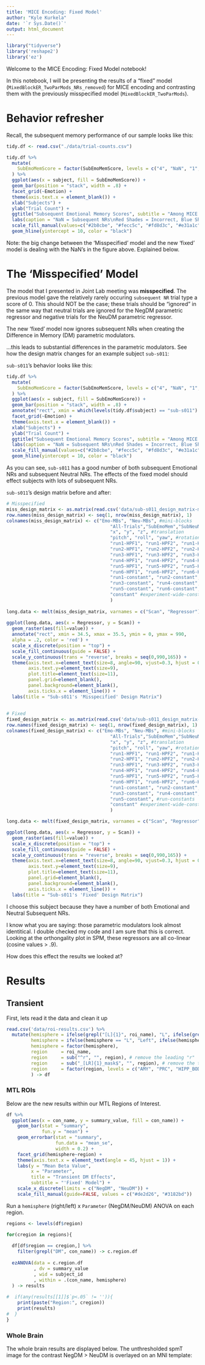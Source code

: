 ```yaml
---
title: 'MICE Encoding: Fixed Model'
author: "Kyle Kurkela"
date: '`r Sys.Date()`'
output: html_document
---
```


<head>
  <link rel="stylesheet" type="text/css" href="papaya.css?build=1432" />
  <script type="text/javascript" src="papaya.js?build=1432"></script>
  <!-- <script src="https://ajax.googleapis.com/ajax/libs/jquery/1.11.3/jquery.min.js"></script> -->
</head>

```r
library("tidyverse")
library('reshape2')
library('ez')
```

Welcome to the MICE Encoding: Fixed Model notebook!

In this notebook, I will be presenting the results of a "fixed" model (`MixedBlockER_TwoParMods_NRs_removed`) for MICE encoding and contrasting them with the previously misspecified model (`MixedBlockER_TwoParMods`).

# Behavior refresher

Recall, the subsequent memory performance of our sample looks like this:

```r
tidy.df <- read.csv("./data/trial-counts.csv")

tidy.df %>%
  mutate(
    SubEmoMemScore = factor(SubEmoMemScore, levels = c("4", "NaN", "1", "2", "3"))
  ) %>%
  ggplot(aes(x = subject, fill = SubEmoMemScore)) +
  geom_bar(position = "stack", width = .8) +
  facet_grid(~Emotion) +
  theme(axis.text.x = element_blank()) +
  xlab("Subjects") +
  ylab("Trial Count") +
  ggtitle("Subsequent Emotional Memory Scores", subtitle = "Among MICE fMRI Subjects") +
  labs(caption = "NaN = Subsequent NRs\nRed Shades = Incorrect, Blue Shades = Correct") +
  scale_fill_manual(values=c("#2b8cbe", "#fecc5c", "#fd8d3c", "#e31a1c", "#a6bddb")) + 
  geom_hline(yintercept = 10, color = "black")
```

Note: the big change between the 'Misspecified' model and the new 'fixed' model is dealing with the NaN's in the figure above. Explained below.


# The 'Misspecified' Model

The model that I presented in Joint Lab meeting was **misspecified**. The previous model gave the relatively rarely occuring `subsequent NR` trial type a score of 0. This should NOT be the case; these trials should be "ignored" in the same way that neutral trials are ignored for the NegDM parametric regressor and negative trials for the NeuDM parametric regressor.

The new 'fixed' model now ignores subsequent NRs when creating the Difference in Memory (DM) parametric modulators.

...this leads to substantial differences in the parametric modulators. See how the design matrix changes for an example subject `sub-s011`:

`sub-s011`'s behavior looks like this:

```r
tidy.df %>%
  mutate(
    SubEmoMemScore = factor(SubEmoMemScore, levels = c("4", "NaN", "1", "2", "3"))
  ) %>%
  ggplot(aes(x = subject, fill = SubEmoMemScore)) +
  geom_bar(position = "stack", width = .8) +
  annotate("rect", xmin = which(levels(tidy.df$subject) == "sub-s011") - .5, xmax = which(levels(tidy.df$subject) == "sub-s011") + .5, ymin = 0, ymax = 96, alpha = .2, color = 'red') +
  facet_grid(~Emotion) +
  theme(axis.text.x = element_blank()) +
  xlab("Subjects") +
  ylab("Trial Count") +
  ggtitle("Subsequent Emotional Memory Scores", subtitle = "Among MICE fMRI Subjects") +
  labs(caption = "NaN = Subsequent NRs\nRed Shades = Incorrect, Blue Shades = Correct") +
  scale_fill_manual(values=c("#2b8cbe", "#fecc5c", "#fd8d3c", "#e31a1c", "#a6bddb")) + 
  geom_hline(yintercept = 10, color = "black")
```

As you can see, `sub-s011` has a good number of both subsequent Emotional NRs and subsequent Neutral NRs. The effects of the fixed model should effect subjects with lots of subsequent NRs.  

`sub-s011`'s design matrix before and after:  

```r
# Misspecified
miss_design_matrix <- as.matrix(read.csv('data/sub-s011_design_matrix-misspecified.csv'))
row.names(miss_design_matrix) <- seq(1, nrow(miss_design_matrix), 1)
colnames(miss_design_matrix) <- c("Emo-MBs", "Neu-MBs", #mini-blocks
                                      "All-Trials","SubEmoMem","SubNeuMem", #trials
                                      "x", "y", "z", #translation
                                      "pitch", "roll", "yaw", #rotation
                                      "run1-HPF1", "run1-HPF2", "run1-HPF3", #run1
                                      "run2-HPF1", "run2-HPF2", "run2-HPF3", #run2
                                      "run3-HPF1", "run3-HPF2", "run3-HPF3", #run3
                                      "run4-HPF1", "run4-HPF2", "run4-HPF3", #run4
                                      "run5-HPF1", "run5-HPF2", "run5-HPF3", #run5
                                      "run6-HPF1", "run6-HPF2", "run6-HPF3", #run6
                                      "run1-constant", "run2-constant", #run-constants
                                      "run3-constant", "run4-constant", #run-constants
                                      "run5-constant", "run6-constant", #run-constants
                                      "constant" #experiment-wide-constant
                                      )
 
long.data <- melt(miss_design_matrix, varnames = c("Scan", "Regressor"))
 
ggplot(long.data, aes(x = Regressor, y = Scan)) +
  geom_raster(aes(fill=value)) +
  annotate("rect", xmin = 34.5, xmax = 35.5, ymin = 0, ymax = 990,
  alpha = .2, color = 'red') +
  scale_x_discrete(position = "top") +
  scale_fill_continuous(guide = FALSE) +
  scale_y_continuous(trans = "reverse", breaks = seq(0,990,165)) +
  theme(axis.text.x=element_text(size=8, angle=90, vjust=0.3, hjust = 0),
        axis.text.y=element_text(size=9),
        plot.title=element_text(size=11),
        panel.grid=element_blank(),
        panel.background=element_blank(),
        axis.ticks.x = element_line()) +
  labs(title = "Sub-s011's 'Misspecified' Design Matrix")
 
 
# Fixed
fixed_design_matrix <- as.matrix(read.csv('data/sub-s011_design_matrix-fixed.csv'))
row.names(fixed_design_matrix) <- seq(1, nrow(fixed_design_matrix), 1)
colnames(fixed_design_matrix) <- c("Emo-MBs", "Neu-MBs", #mini-blocks
                                      "All-Trials","SubEmoMem","SubNeuMem", #trials
                                      "x", "y", "z", #translation
                                      "pitch", "roll", "yaw", #rotation
                                      "run1-HPF1", "run1-HPF2", "run1-HPF3", #run1
                                      "run2-HPF1", "run2-HPF2", "run2-HPF3", #run2
                                      "run3-HPF1", "run3-HPF2", "run3-HPF3", #run3
                                      "run4-HPF1", "run4-HPF2", "run4-HPF3", #run4
                                      "run5-HPF1", "run5-HPF2", "run5-HPF3", #run5
                                      "run6-HPF1", "run6-HPF2", "run6-HPF3", #run6
                                      "run1-constant", "run2-constant", #run-constants
                                      "run3-constant", "run4-constant", #run-constants
                                      "run5-constant", #run-constants
                                      "constant" #experiment-wide-constant
                                      )

long.data <- melt(fixed_design_matrix, varnames = c("Scan", "Regressor"))

ggplot(long.data, aes(x = Regressor, y = Scan)) +
  geom_raster(aes(fill=value)) +
  scale_x_discrete(position = "top") +
  scale_fill_continuous(guide = FALSE) +
  scale_y_continuous(trans = "reverse", breaks = seq(0,990,165)) +
  theme(axis.text.x=element_text(size=8, angle=90, vjust=0.3, hjust = 0),
        axis.text.y=element_text(size=9),
        plot.title=element_text(size=11),
        panel.grid=element_blank(),
        panel.background=element_blank(),
        axis.ticks.x = element_line()) +
  labs(title = "Sub-s011's 'Fixed' Design Matrix")

```

I choose this subject because they have a number of both Emotional and Neutral Subsequent NRs.

I know what you are saying: those parametric modulators look almost identitical. I double checked my code and I am sure that this is correct. Looking at the orthongality plot in SPM, these regressors are all co-linear (cosine values > .9).

How does this effect the results we looked at?

# Results

## Transient

First, lets read it the data and clean it up

```r
read.csv('data/roi-results.csv') %>%
  mutate(hemisphere = ifelse(grepl("[L]{1}", roi_name), "L", ifelse(grepl("[R]{1}", roi_name), "R", NA)),
         hemisphere = ifelse(hemisphere == "L", "Left", ifelse(hemisphere == "R", "Right", NA)),
         hemisphere = factor(hemisphere),
         region     = roi_name,
         region     = sub("^r", "", region), # remove the leading "r"
         region     = sub("_[LR]{1}_mask$", "", region), # remove the trailing "_L/R_mask"
         region     = factor(region, levels = c("AMY", "PRC", "HIPP_BODY", "HIPP_HEAD", "PHC_ANT"))
         ) -> df
```

### MTL ROIs

Below are the new results within our MTL Regions of Interest.

```r
df %>%
  ggplot(aes(x = con_name, y = summary_value, fill = con_name)) +
    geom_bar(stat = "summary",
             fun.y = "mean") +
    geom_errorbar(stat = "summary",
                  fun.data = "mean_se",
                  width = 0.2) +
    facet_grid(hemisphere~region) +
    theme(axis.text.x = element_text(angle = 45, hjust = 1)) +
    labs(y = "Mean Beta Value",
         x = "Parameter",
         title = "Transient DM Effects",
         subtitle = "'Fixed' Model") +
    scale_x_discrete(limits = c("NegDM", "NeuDM")) +
    scale_fill_manual(guide=FALSE, values = c("#de2d26", "#3182bd"))
```

Run a `hemisphere` (right/left) x `Parameter` (NegDM/NeuDM) ANOVA on each region.

```r
regions <- levels(df$region)

for(cregion in regions){
  
  df[df$region == cregion,] %>%
    filter(grepl("DM", con_name)) -> c.region.df
  
  ezANOVA(data = c.region.df
          , dv = summary_value
          , wid = subject_id
          , within = .(con_name, hemisphere)
  ) -> results
  
#  if(any(results[[1]]$`p<.05` != '')){
    print(paste("Region:", cregion))
    print(results)
#  }
}

```

### Whole Brain

The whole brain results are displayed below. The unthresholded spmT image for the contrast NegDM > NeuDM is overlayed on an MNI template:

<script type="text/javascript">

var params = [];

params["images"] = ["./ROIs/icbm_avg_152_t1_tal_nlin_symmetric_VI.nii", "./ROIs/negdm_vs_neudm_spmT.nii"];

params["worldSpace"] = true;
params["showControls"] = false;
params["allowScroll"] = false;

</script>

<div style="width:600px; height:600px;">
  <div class="papaya" id="container0" data-params="params"></div>
</div>

## Sustained

Below are the updated results for the sustained regressors:  

### MTL ROIs

Below are the new results within our MTL Regions of Interest.

```r
df %>%
  ggplot(aes(x = con_name, y = summary_value, fill = con_name)) +
    geom_bar(stat = "summary",
             fun.y = "mean") +
    geom_errorbar(stat = "summary",
                  fun.data = "mean_se",
                  width = 0.2) +
    facet_grid(hemisphere~region) +
    theme(axis.text.x = element_text(angle = 45, hjust = 1)) +
    labs(y = "Mean Beta Value",
         x = "Parameter",
         title = "Transient DM Effects",
         subtitle = "'Fixed' Model") +
    scale_x_discrete(limits = c("Emotional-Blocks", "Neutral-Blocks")) +
    scale_fill_discrete(guide=FALSE)
```

Run a `hemisphere` (right/left) x `Parameter` (Emotional-Blocks/Neutral-Blocks) ANOVA on each region:

```r
regions <- levels(df$region)

for(cregion in regions){
  
  df[df$region == cregion,] %>%
    filter(grepl("Blocks", con_name)) -> c.region.df
  
  ezANOVA(data = c.region.df
          , dv = summary_value
          , wid = subject_id
          , within = .(con_name, hemisphere)
  ) -> results
  
#  if(any(results[[1]]$`p<.05` != '')){
    print(paste("Region:", cregion))
    print(results)
#  }
}

```

### Whole Brain

The whole brain results are displayed below. The unthresholded spmT image for the contrast NegDM > NeuDM is overlayed on an MNI template:

<script type="text/javascript">

var paramsK = [];

paramsK["images"] = ["./ROIs/icbm_avg_152_t1_tal_nlin_symmetric_VI.nii", "./ROIs/emo-blocks_vs_neu-blocks_spmT.nii"];

paramsK["worldSpace"] = true;
paramsK["showControls"] = false;
paramsK["allowScroll"] = false;

</script>

<div style="width:600px; height:600px;">
  <div class="papaya" id="container1" data-params="paramsK"></div>
</div>

# Conclusions

